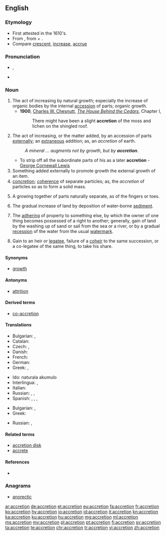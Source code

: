 ==English==

===Etymology===
* First attested in the 1610's.
* From {{etyl|la|en}} {{term|accretio|lang=la}}, from {{term|ad||to|lang=la}} + {{m|la|crēscō||grow}}.
* Compare [[crescent]], [[increase]], [[accrue]]

===Pronunciation===
* {{a|US}} {{enPR|ŭkrēshən}}, {{IPA|/ə.ˈkɹi.ʃən/|lang=en}}
* {{rhymes|iːʃən|lang=en}}

===Noun===
{{en-noun}}

# The act of increasing by natural growth; especially the increase of organic bodies by the internal [[accession]] of parts; organic growth.
#* '''1900''', [[w:Charles W. Chesnutt|Charles W. Chesnutt]], ''[[w:The House Behind the Cedars|The House Behind the Cedars]]'', Chapter I,
#*: There might have been a slight '''accretion''' of the moss and lichen on the shingled roof.
# The act of increasing, or the matter added, by an accession of parts [[externally]]; an [[extraneous]] addition; as, an ''accretion'' of earth.
#: ''A mineral ... augments not by growth, but by '''accretion'''.''
#* To strip off all the subordinate parts of his as a later '''accretion''' - [[w:George Cornewall Lewis|George Cornewall Lewis]]
# Something added externally to promote growth the external growth of an item.
# [[concretion]]; [[coherence]] of separate particles; as, the ''accretion'' of particles so as to form a solid mass.
# {{context|biology|lang=en}} A growing together of parts naturally separate, as of the fingers or toes.
# {{context|geology|lang=en}} The gradual increase of land by deposition of water-borne [[sediment]].
# {{context|legal|lang=en}} The [[adhering]] of property to something else, by which the owner of one thing becomes possessed of a right to another; generally, gain of land by the washing up of sand or sail from the sea or a river, or by a gradual [[recession]] of the water from the usual [[watermark]].
# {{context|legal|lang=en}} Gain to an heir or [[legatee]], failure of a [[coheir]] to the same succession, or a co-legatee of the same thing, to take his share.

====Synonyms====
* [[growth]]

====Antonyms====
* [[attrition]]

====Derived terms====
* [[co-accretion]]

====Translations====
{{trans-top|act of increasing by natural growth}}
* Bulgarian: {{t+|bg|прираст}}, {{t+|bg|увеличение}}
* Catalan: {{t|ca|acreció|f}}
* Czech: {{t|cs|nárůst|m}}, {{t|cs|nárůstek|m}}
* Danish: {{t|da|tilføjelse|c}}
* French: {{t+|fr|accrétion|f}}
* German: {{t+|de|Zunahme|f}}
* Greek: {{t+|el|επαύξηση|f}}, {{t+|el|επισώρευση|f}}
{{trans-mid}}
* Ido: naturala akumulo
* Interlingua: {{t|ia|accrescimento}}, {{t|ia|augmento}}
* Italian: {{t+|it|accrescimento}}
* Russian: {{t+|ru|приро́ст|m|sc=Cyrl}}, {{t+|ru|увеличе́ние|n|sc=Cyrl}}, {{t+|ru|прираще́ние|n|sc=Cyrl}}
* Spanish: {{t+|es|aumento}}, {{t+|es|crecimiento}}, {{t+|es|acreción|f}}, {{t|es|acrecencia|f}}
{{trans-bottom}}
{{trans-top|concretion; coherence of separate particles; as, the accretion of particles so as to form a solid mass}}
* Bulgarian: , {{t+|bg|срастване}}
* Greek: {{t+|el|πρόσφυση|f}}
{{trans-mid}}
* Russian: {{t+|ru|сраста́ние|n|sc=Cyrl}}, {{t+|ru|сраще́ние|n|sc=Cyrl}}
{{trans-bottom}}

====Related terms====
* [[accretion disk]]
* [[accrete]]

====References====
* {{R:Webster 1913}}

===Anagrams===
* [[anorectic#English|anorectic]]

[[ar:accretion]]
[[de:accretion]]
[[et:accretion]]
[[eu:accretion]]
[[fa:accretion]]
[[fr:accretion]]
[[ko:accretion]]
[[hy:accretion]]
[[io:accretion]]
[[id:accretion]]
[[it:accretion]]
[[kn:accretion]]
[[ka:accretion]]
[[ku:accretion]]
[[hu:accretion]]
[[mg:accretion]]
[[ml:accretion]]
[[ms:accretion]]
[[my:accretion]]
[[pl:accretion]]
[[pt:accretion]]
[[fi:accretion]]
[[sv:accretion]]
[[ta:accretion]]
[[te:accretion]]
[[chr:accretion]]
[[tr:accretion]]
[[vi:accretion]]
[[zh:accretion]]